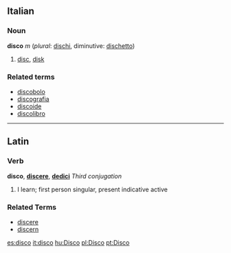 ==Italian==
===Noun===
'''disco''' ''m'' (''plural'': [[dischi]], diminutive: [[dischetto]])

# [[disc]], [[disk]]

===Related terms===
*[[discobolo]]
*[[discografia]]
*[[discoide]]
*[[discolibro]]

----

==Latin==
===Verb===
'''disco''', '''[[discere]]''', '''[[dedici]]'''  ''Third conjugation''

# I learn; first person singular, present indicative active

===Related Terms===
*[[discere]]
*[[discern]]

[[es:disco]]
[[it:disco]]
[[hu:Disco]]
[[pl:Disco]]
[[pt:Disco]]